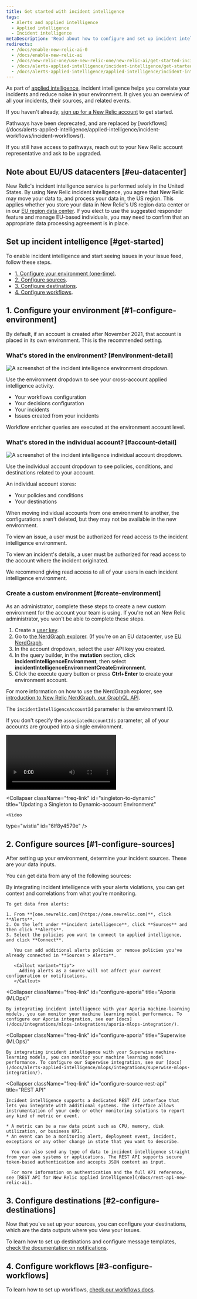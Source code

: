 ```yaml
---
title: Get started with incident intelligence
tags:
  - Alerts and applied intelligence
  - Applied intelligence
  - Incident intelligence
metaDescription: 'Read about how to configure and set up incident intelligence destination and sources.'
redirects:
  - /docs/enable-new-relic-ai-0
  - /docs/enable-new-relic-ai
  - /docs/new-relic-one/use-new-relic-one/new-relic-ai/get-started-incident-intelligence
  - /docs/alerts-applied-intelligence/incident-intelligence/get-started-incident-intelligence
  - /docs/alerts-applied-intelligence/applied-intelligence/incident-intelligence/eu-us-datacenters-incident-intelligence
---
```






As part of [applied intelligence](/docs/introduction-new-relic-ai), incident intelligence helps you correlate your incidents and reduce noise in your environment. It gives you an overview of all your incidents, their sources, and related events.

If you haven't already, [sign up for a New Relic account](https://newrelic.com/signup) to get started.

<Callout variant="important">
  Pathways have been deprecated, and are replaced by [workflows](/docs/alerts-applied-intelligence/applied-intelligence/incident-workflows/incident-workflows/).

  If you still have access to pathways, reach out to your New Relic account representative and ask to be upgraded.
</Callout>

## Note about EU/US datacenters [#eu-datacenter]

New Relic's incident intelligence service is performed solely in the United States. By using New Relic incident intelligence, you agree that New Relic may move your data to, and process your data in, the US region. This applies whether you store your data in New Relic's US region data center or in our [EU region data center](/docs/using-new-relic/welcome-new-relic/get-started/introduction-eu-region-data-center). If you elect to use the suggested responder feature and manage EU-based individuals, you may need to confirm that an appropriate data processing agreement is in place.

## Set up incident intelligence [#get-started]

To enable incident intelligence and start seeing issues in  your issue feed, follow these steps.

* [1. Configure your environment (one-time)](#1-configure-environment).
* [2. Configure sources](#1-configure-sources).
* [3. Configure destinations](#2-configure-destinations).
* [4. Configure workflows](#3-configure-workflows).

## 1. Configure your environment [#1-configure-environment]

By default, if an account is created after November 2021, that account is placed in its own environment. This is the recommended setting. 

### What's stored in the environment? [#environment-detail]

<img
  title="The incident intelligence environment."
  alt="A screenshot of the incident intelligence environment dropdown."
  src={environment}
/>

<figcaption>
  Use the environment dropdown to see your cross-account applied intelligence activity.
</figcaption>

* Your workflows configuration
* Your decisions configuration
* Your incidents
* Issues created from your incidents

Workflow enricher queries are executed at the environment account level.

### What's stored in the individual account? [#account-detail]

<img
  title="The incident intelligence individual account."
  alt="A screenshot of the incident intelligence individual account dropdown."
  src={accountTeam}
/>

<figcaption>
  Use the individual account dropdown to see policies, conditions, and destinations related to your account.
</figcaption>

An individual account stores:

* Your policies and conditions
* Your destinations

When moving individual accounts from one environment to another, the configurations aren't deleted, but they may not be available in the new environment.

<Callout variant="important">
  To view an issue, a user must be authorized for read access to the incident intelligence environment.

To view an incident's details, a user must be authorized for read access to the account where the incident originated.

We recommend giving read access to all of your users in each incident intelligence environment.
</Callout>

### Create a custom environment [#create-environment]

As an administrator, complete these steps to create a new custom environment for the account your team is using. If you're not an New Relic administrator, you won't be able to complete these steps.

1. Create a [user key](https://one.newrelic.com/api-keys).
2. Go to [the NerdGraph explorer](https://api.newrelic.com/graphiql). (If you're on an EU datacenter, use [EU NerdGraph](https://api.eu.newrelic.com/graphiql).
3. In the account dropdown, select the user API key you created.
4. In the query builder, in the **mutation** section, click **incidentIntelligenceEnvironment**, then select **incidentIntelligenceEnvironmentCreateEnvironment**.
5. Click the execute query button or press **Ctrl+Enter** to create your environment account.

For more information on how to use the NerdGraph explorer, see [introduction to New Relic NerdGraph, our GraphQL API](/docs/apis/nerdgraph/get-started/introduction-new-relic-nerdgraph/).

The `incidentIntelligenceAccountId` parameter is the environment ID.

If you don't specify the `associatedAccountIds` parameter, all of your accounts are grouped into a single environment.

<CollapserGroup>
  <Collapser
    className="freq-link"
    id="dynamic-to-singletone"
    title="Updating a Dynamic-account to Singleton Environment"
  >
      <Video
  type="wistia"
  id="dy9fbo12j3"
/>
  </Collapser>

  <Collapser
    className="freq-link"
    id="singleton-to-dynamic"
    title="Updating a Singleton to Dynamic-account Environment"
  >
    <Video
  type="wistia"
  id="6lf8y4579e"
/>
  </Collapser>
</CollapserGroup>

## 2. Configure sources [#1-configure-sources]

After setting up your environment, determine your incident sources. These are your data inputs.

You can get data from any of the following sources:

<CollapserGroup>
  <Collapser
    className="freq-link"
    id="configure-source-nr-alerts"
    title="Alerts"
  >
    By integrating incident intelligence with your alerts violations, you can get context and correlations from what you're monitoring.

    To get data from alerts:

    1. From **[one.newrelic.com](https://one.newrelic.com)**, click **Alerts**.
    2. On the left under **incident intelligence**, click **Sources** and then click **Alerts**.
    3. Select the policies you want to connect to applied intelligence, and click **Connect**.

       You can add additional alerts policies or remove policies you've already connected in **Sources > Alerts**.

       <Callout variant="tip">
         Adding alerts as a source will not affect your current configuration or notifications.
       </Callout>
  </Collapser>

  <Collapser
    className="freq-link"
    id="configure-aporia"
    title="Aporia (MLOps)"
  >
    By integrating incident intelligence with your Aporia machine-learning models, you can monitor your machine learning model performance. To configure our Aporia integration, see our [docs](/docs/integrations/mlops-integrations/aporia-mlops-integration/).
  </Collapser>

  <Collapser
    className="freq-link"
    id="configure-aporia"
    title="Superwise (MLOps)"
  >
    By integrating incident intelligence with your Superwise machine-learning models, you can monitor your machine learning model performance. To configure our Superwise integration, see our [docs](/docs/alerts-applied-intelligence/mlops/integrations/superwise-mlops-integration/).
  </Collapser>

  <Collapser
    className="freq-link"
    id="configure-source-rest-api"
    title="REST API"
  >
    Incident intelligence supports a dedicated REST API interface that lets you integrate with additional systems. The interface allows instrumentation of your code or other monitoring solutions to report any kind of metric or event.

    * A metric can be a raw data point such as CPU, memory, disk utilization, or business KPI.
    * An event can be a monitoring alert, deployment event, incident, exceptions or any other change in state that you want to describe.

      You can also send any type of data to incident intelligence straight from your own systems or applications. The REST API supports secure token-based authentication and accepts JSON content as input.

      For more information on authentication and the full API reference, see [REST API for New Relic applied intelligence](/docs/rest-api-new-relic-ai).
  </Collapser>
</CollapserGroup>

## 3. Configure destinations [#2-configure-destinations]

Now that you've set up your sources, you can configure your destinations, which are the data outputs where you view your issues.

To learn how to set up destinations and configure message templates, [check the documentation on notifications](/docs/alerts-applied-intelligence/notifications/destinations/).

## 4. Configure workflows [#3-configure-workflows]

To learn how to set up workflows, [check our workflows docs](/docs/alerts-applied-intelligence/applied-intelligence/incident-workflows/incident-workflows).

